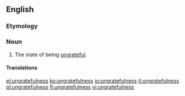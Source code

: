 ==English==
===Etymology===
{{suffix|ungrateful|ness}}

===Noun===
{{en-noun|-}}
# The state of being [[ungrateful]].

====Translations====
{{trans-see|ingratitude}}

[[el:ungratefulness]]
[[ko:ungratefulness]]
[[io:ungratefulness]]
[[it:ungratefulness]]
[[pl:ungratefulness]]
[[fi:ungratefulness]]
[[vi:ungratefulness]]